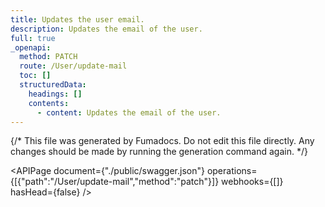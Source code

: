 ```yaml
---
title: Updates the user email.
description: Updates the email of the user.
full: true
_openapi:
  method: PATCH
  route: /User/update-mail
  toc: []
  structuredData:
    headings: []
    contents:
      - content: Updates the email of the user.
---
```


{/* This file was generated by Fumadocs.
Do not edit this file directly. Any changes should be made by running the generation command again. */}

<APIPage document={"./public/swagger.json"} operations={[{"path":"/User/update-mail","method":"patch"}]} webhooks={[]} hasHead={false} />